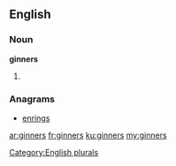 ==English==

===Noun===
'''ginners'''

# {{plural of|[[ginner]]}}

===Anagrams===
* [[enrings#English|enrings]]

[[Category:English plurals]]

[[ar:ginners]]
[[fr:ginners]]
[[ku:ginners]]
[[my:ginners]]